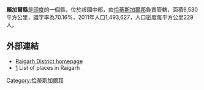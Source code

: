 '''賴加爾縣'''是[[印度|印度]]的一個縣，位於該國中部，由[[恰蒂斯加爾邦|恰蒂斯加爾邦]]負責管轄，面積6,530平方公里，識字率為70.16%，2011年人口1,493,627，人口密度每平方公里229人。

==外部連結==
* [https://web.archive.org/web/20050307064830/http://raigarh.nic.in/ Raigarh District homepage]
* [http://www.onefivenine.com/india/villag/Raigarh] {{Wayback|url=http://www.onefivenine.com/india/villag/Raigarh |date=20200220093738 }} List of places in Raigarh

{{coord|21|54|N|83|24|E|source:itwiki_type:adm3rd|display=title}}

{{India-geo-stub}}
[[Category:恰蒂斯加爾邦|Category:恰蒂斯加爾邦]]